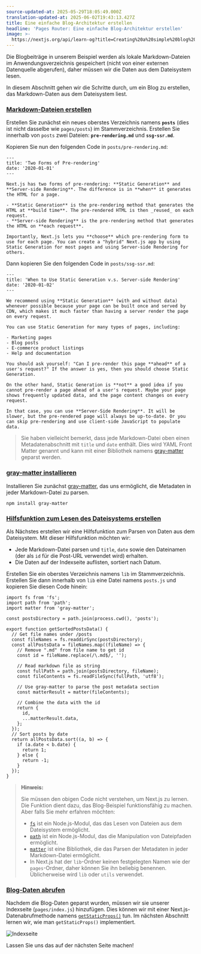 ```yaml
---
source-updated-at: 2025-05-29T18:05:49.000Z
translation-updated-at: 2025-06-02T19:43:13.427Z
title: Eine einfache Blog-Architektur erstellen
headline: 'Pages Router: Eine einfache Blog-Architektur erstellen'
image: >-
  https://nextjs.org/api/learn-og?title=Creating%20a%20simple%20blog%20architecture&amp;chapter=19
---
```


Die Blogbeiträge in unserem Beispiel werden als lokale Markdown-Dateien im Anwendungsverzeichnis gespeichert (nicht von einer externen Datenquelle abgerufen), daher müssen wir die Daten aus dem Dateisystem lesen.

In diesem Abschnitt gehen wir die Schritte durch, um ein Blog zu erstellen, das Markdown-Daten aus dem Dateisystem liest.

### [Markdown-Dateien erstellen](#creating-the-markdown-files)

Erstellen Sie zunächst ein neues oberstes Verzeichnis namens **`posts`** (dies ist nicht dasselbe wie `pages/posts`) im Stammverzeichnis. Erstellen Sie innerhalb von `posts` zwei Dateien: **`pre-rendering.md`** und **`ssg-ssr.md`**.

Kopieren Sie nun den folgenden Code in `posts/pre-rendering.md`:

```
---
title: 'Two Forms of Pre-rendering'
date: '2020-01-01'
---
 
Next.js has two forms of pre-rendering: **Static Generation** and **Server-side Rendering**. The difference is in **when** it generates the HTML for a page.
 
- **Static Generation** is the pre-rendering method that generates the HTML at **build time**. The pre-rendered HTML is then _reused_ on each request.
- **Server-side Rendering** is the pre-rendering method that generates the HTML on **each request**.
 
Importantly, Next.js lets you **choose** which pre-rendering form to use for each page. You can create a "hybrid" Next.js app by using Static Generation for most pages and using Server-side Rendering for others.
```

Dann kopieren Sie den folgenden Code in `posts/ssg-ssr.md`:

```
---
title: 'When to Use Static Generation v.s. Server-side Rendering'
date: '2020-01-02'
---
 
We recommend using **Static Generation** (with and without data) whenever possible because your page can be built once and served by CDN, which makes it much faster than having a server render the page on every request.
 
You can use Static Generation for many types of pages, including:
 
- Marketing pages
- Blog posts
- E-commerce product listings
- Help and documentation
 
You should ask yourself: "Can I pre-render this page **ahead** of a user's request?" If the answer is yes, then you should choose Static Generation.
 
On the other hand, Static Generation is **not** a good idea if you cannot pre-render a page ahead of a user's request. Maybe your page shows frequently updated data, and the page content changes on every request.
 
In that case, you can use **Server-Side Rendering**. It will be slower, but the pre-rendered page will always be up-to-date. Or you can skip pre-rendering and use client-side JavaScript to populate data.
```

> Sie haben vielleicht bemerkt, dass jede Markdown-Datei oben einen Metadatenabschnitt mit `title` und `date` enthält. Dies wird YAML Front Matter genannt und kann mit einer Bibliothek namens [gray-matter](https://github.com/jonschlinkert/gray-matter) geparst werden.

### [gray-matter installieren](#installing-gray-matter)

Installieren Sie zunächst [gray-matter](https://github.com/jonschlinkert/gray-matter), das uns ermöglicht, die Metadaten in jeder Markdown-Datei zu parsen.

```
npm install gray-matter
```

### [Hilfsfunktion zum Lesen des Dateisystems erstellen](#creating-the-utility-function-to-read-the-file-system)

Als Nächstes erstellen wir eine Hilfsfunktion zum Parsen von Daten aus dem Dateisystem. Mit dieser Hilfsfunktion möchten wir:

*   Jede Markdown-Datei parsen und `title`, `date` sowie den Dateinamen (der als `id` für die Post-URL verwendet wird) erhalten.
*   Die Daten auf der Indexseite auflisten, sortiert nach Datum.

Erstellen Sie ein oberstes Verzeichnis namens `lib` im Stammverzeichnis. Erstellen Sie dann innerhalb von `lib` eine Datei namens `posts.js` und kopieren Sie diesen Code hinein:

```
import fs from 'fs';
import path from 'path';
import matter from 'gray-matter';
 
const postsDirectory = path.join(process.cwd(), 'posts');
 
export function getSortedPostsData() {
  // Get file names under /posts
  const fileNames = fs.readdirSync(postsDirectory);
  const allPostsData = fileNames.map((fileName) => {
    // Remove ".md" from file name to get id
    const id = fileName.replace(/\.md$/, '');
 
    // Read markdown file as string
    const fullPath = path.join(postsDirectory, fileName);
    const fileContents = fs.readFileSync(fullPath, 'utf8');
 
    // Use gray-matter to parse the post metadata section
    const matterResult = matter(fileContents);
 
    // Combine the data with the id
    return {
      id,
      ...matterResult.data,
    };
  });
  // Sort posts by date
  return allPostsData.sort((a, b) => {
    if (a.date < b.date) {
      return 1;
    } else {
      return -1;
    }
  });
}
```

> **Hinweis:**
> 
> Sie müssen den obigen Code nicht verstehen, um Next.js zu lernen. Die Funktion dient dazu, das Blog-Beispiel funktionsfähig zu machen. Aber falls Sie mehr erfahren möchten:
> 
> *   [`fs`](https://nodejs.org/api/fs.html#fsreaddirsyncpath-options) ist ein Node.js-Modul, das das Lesen von Dateien aus dem Dateisystem ermöglicht.
> *   [`path`](https://nodejs.org/api/path.html#pathjoinpaths) ist ein Node.js-Modul, das die Manipulation von Dateipfaden ermöglicht.
> *   [`matter`](https://www.npmjs.com/package/gray-matter) ist eine Bibliothek, die das Parsen der Metadaten in jeder Markdown-Datei ermöglicht.
> *   In Next.js hat der `lib`-Ordner keinen festgelegten Namen wie der `pages`-Ordner, daher können Sie ihn beliebig benennen. Üblicherweise wird `lib` oder `utils` verwendet.

### [Blog-Daten abrufen](#fetching-the-blog-data)

Nachdem die Blog-Daten geparst wurden, müssen wir sie unserer Indexseite (`pages/index.js`) hinzufügen. Dies können wir mit einer Next.js-Datenabrufmethode namens [`getStaticProps()`](/docs/basic-features/data-fetching#getstaticprops-static-generation) tun. Im nächsten Abschnitt lernen wir, wie man `getStaticProps()` implementiert.

![Indexseite](https://h8DxKfmAPhn8O0p3.public.blob.vercel-storage.com/learn/pages-router/data-fetching/index-page.png)

Lassen Sie uns das auf der nächsten Seite machen!